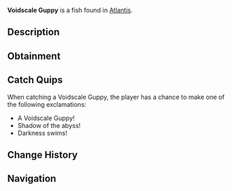 {{FishInfobox
|image          = Voidscale Guppy.png
|rarity         = Rare
|sea            = First Sea
|location       = [[Atlantis]]
|sublocation    = 
|sources        = Fishing Rod
|radar_location = 
|xp             = 400
|weather        = Clear
|time           = Night
|season         = Winter
|bait           = Night Shrimp
|base_weight    = 30
|base_value     = 650
|weight_range   = 15
|base_chance    = 12
|base_resil     = 30
}}
'''Voidscale Guppy''' is a {{Rarity|Rare}} fish found in [[Atlantis]].

== Description ==
{{Description|These small but remarkable fish have scales that seem to absorb light itself. They create patches of pure darkness in the water, making them nearly invisible when still.|Bestiary Entry}}

== Obtainment ==
{{Description|Ethereal Abyss Pool|Bestiary Hint}}
{{Fish Availability|
Atlantis/Ethereal Abyss
|top_rods      = 
Leviathan's Fang Rod\88993.23\132357.8;
Trident Rod\76415.61\122916.03;
Free Spirit Rod\71683.06\115303.62;
Krampus's Rod\65397.18\74070.02;
Ethereal Prism Rod\63757.27\78420.72;
Plastic Rod\56470.13\63941.19;
Buddy Bond Rod\41898.63\49908.38;
No-Life Rod\61971.81\83637.05;
Firefly Rod\49601.36\78925.1;
Lucky Rod\40067.65\63186.77;
Long Rod\37779.83\67588.64;
Brick Built Rod\37164.18\66487.24;
Seraphic Rod\61684.97\78658.54;
Rod Of The Forgotten Fang\57652.53\76297.16;
Challenger's Rod\55947.58\76391.6;
Rod Of The Exalted One\52504.21\75145.44;
Rod Of The Depths\51785.04\74010.28;
Zeus Rod\50897.33\73092.6;
Verdant Shear Rod\50018.61\69981.19;
Blazebringer Rod\48356.67\73636.72;
Depthseeker Rod\46103.66\68997.6;
Avalanche Rod\41520.44\64109.41;
Volcanic Rod\40950.54\65869.76;
Steady Rod\16670.92\24749.79
|recommended   = Trident Rod
}}

== Catch Quips ==
When catching a Voidscale Guppy, the player has a chance to make one of the following exclamations:
* A Voidscale Guppy!
* Shadow of the abyss!
* Darkness swims!

== Change History ==
{{Change History|{{subst:Current Version}}}}

== Navigation ==
{{Fish Navbox|Atlantis}}